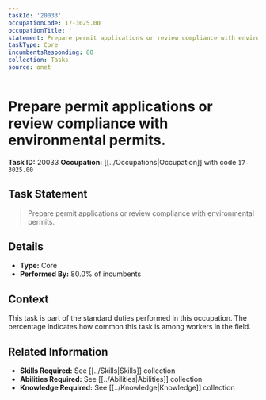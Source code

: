 ```yaml
---
taskId: '20033'
occupationCode: 17-3025.00
occupationTitle: ''
statement: Prepare permit applications or review compliance with environmental permits.
taskType: Core
incumbentsResponding: 80
collection: Tasks
source: onet
---
```

# Prepare permit applications or review compliance with environmental permits.

**Task ID:** 20033
**Occupation:** [[../Occupations|Occupation]] with code `17-3025.00`

## Task Statement

> Prepare permit applications or review compliance with environmental permits.

## Details

- **Type:** Core
- **Performed By:** 80.0% of incumbents

## Context

This task is part of the standard duties performed in this occupation. The percentage indicates how common this task is among workers in the field.

## Related Information

- **Skills Required:** See [[../Skills|Skills]] collection
- **Abilities Required:** See [[../Abilities|Abilities]] collection
- **Knowledge Required:** See [[../Knowledge|Knowledge]] collection
